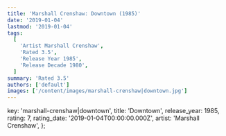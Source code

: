 ```yaml
---
title: 'Marshall Crenshaw: Downtown (1985)'
date: '2019-01-04'
lastmod: '2019-01-04'
tags:
  [
    'Artist Marshall Crenshaw',
    'Rated 3.5',
    'Release Year 1985',
    'Release Decade 1980',
  ]
summary: 'Rated 3.5'
authors: ['default']
images: ['/content/images/marshall-crenshaw|downtown.jpg']
---
```


  key: 'marshall-crenshaw|downtown',
  title: 'Downtown',
  release_year: 1985,
  rating: 7,
  rating_date: '2019-01-04T00:00:00.000Z',
  artist: 'Marshall Crenshaw',
};

<MusicRating data={data} />
